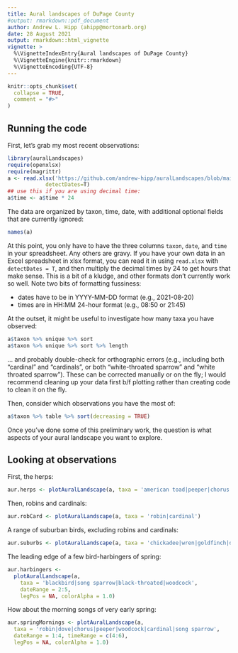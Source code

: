 ```yaml
---
title: Aural landscapes of DuPage County
#output: rmarkdown::pdf_document
author: Andrew L. Hipp (ahipp@mortonarb.org)
date: 28 August 2021
output: rmarkdown::html_vignette
vignette: >
  %\VignetteIndexEntry{Aural landscapes of DuPage County}
  %\VignetteEngine{knitr::rmarkdown}
  %\VignetteEncoding{UTF-8}
---
```


```r
knitr::opts_chunk$set(
  collapse = TRUE,
  comment = "#>"
)
```

## Running the code
First, let's grab my most recent observations:
```r
library(auralLandscapes)
require(openxlsx)
require(magrittr)
a <- read.xlsx('https://github.com/andrew-hipp/auralLandscapes/blob/main/data/auralObservations.xlsx?raw=true',
            detectDates=T)
## use this if you are using decimal time:
a$time <- a$time * 24
```

The data are organized by taxon, time, date, with additional optional fields that are currently ignored:

```r
names(a)
```

At this point, you only have to have the three columns `taxon`, `date`, and `time` in your spreadsheet. Any others are gravy. If you have your own data in an Excel spreadsheet in xlsx format, you can read it in using `read.xlsx` with `detectDates = T`, and then multiply the decimal times by 24 to get hours that make sense. This is a bit of a kludge, and other formats don't currently work so well. Note two bits of formatting fussiness:

 * dates have to be in YYYY-MM-DD format (e.g., 2021-08-20)
 * times are in HH:MM 24-hour format (e.g., 08:50 or 21:45)

At the outset, it might be useful to investigate how many taxa you have observed:

```r
a$taxon %>% unique %>% sort
a$taxon %>% unique %>% sort %>% length
```

... and probably double-check for orthographic errors (e.g., including both "cardinal" and "cardinals", or both "white-throated sparrow" and "white throated sparrow"). These can be corrected manually or on the fly; I would recommend cleaning up your data first b/f plotting rather than creating code to clean it on the fly.

Then, consider which observations you have the most of:

```r
a$taxon %>% table %>% sort(decreasing = TRUE)
```

Once you've done some of this preliminary work, the question is what aspects of your aural landscape you want to explore.

## Looking at observations
First, the herps:
```r
aur.herps <- plotAuralLandscape(a, taxa = 'american toad|peeper|chorus')
```

Then, robins and cardinals:
```r
aur.robCard <- plotAuralLandscape(a, taxa = 'robin|cardinal')
```

A range of suburban birds, excluding robins and cardinals:

```r
aur.suburbs <- plotAuralLandscape(a, taxa = 'chickadee|wren|goldfinch|dove')
```

The leading edge of a few bird-harbingers of spring:
```r
aur.harbingers <-
  plotAuralLandscape(a,
    taxa = 'blackbird|song sparrow|black-throated|woodcock',
    dateRange = 2:5,
    legPos = NA, colorAlpha = 1.0)
```

How about the morning songs of very early spring:
```r
aur.springMornings <- plotAuralLandscape(a,
  taxa = 'robin|dove|chorus|peeper|woodcock|cardinal|song sparrow',
  dateRange = 1:4, timeRange = c(4:6),
  legPos = NA, colorAlpha = 1.0)
```
